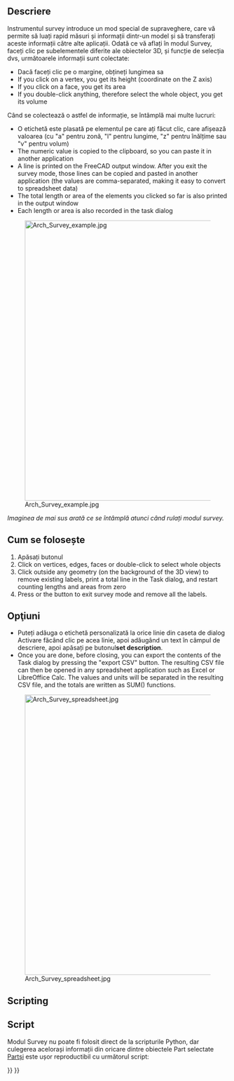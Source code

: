 <languages/>

{{Docnav
|[[Arch_ToggleSubs|ToggleSubs]]
|[[BIM_Diff|Diff]]
|[[BIM_Workbench|BIM]]
|IconL=Arch_ToggleSubs.svg
|IconR=BIM_Diff.svg
|IconC=Workbench_BIM.svg
}}

<div class="mw-translate-fuzzy">
{{GuiCommand/ro
|Name=Arch Survey
|Name/ro=Arch Survey
|MenuLocation=Arch → Survey
|Workbenches=[[Arch_Workbench/ro|Arch]]
|SeeAlso=[[Macro FCInfo/ro|FCInfo (macro)]]
}}
</div>

<span id="Description"></span>
==Descriere==

<div class="mw-translate-fuzzy">
Instrumentul survey introduce un mod special de supraveghere, care vă permite să luați rapid măsuri și informații dintr-un model și să transferați aceste informații către alte aplicații. Odată ce vă aflați în modul Survey, faceți clic pe subelementele diferite ale obiectelor 3D, și funcție de selecția dvs,  următoarele informații sunt colectate:
</div>

* Dacă faceți clic pe o margine, obțineți lungimea sa
* If you click on a vertex, you get its height (coordinate on the Z axis)
* If you click on a face, you get its area
* If you double-click anything, therefore select the whole object, you get its volume

Când se colectează o astfel de informație, se întâmplă mai multe lucruri:

* O etichetă este plasată pe elementul pe care ați făcut clic, care afișează valoarea (cu "a" pentru zonă, "l" pentru lungime, "z" pentru înălțime sau "v" pentru volum)
* The numeric value is copied to the clipboard, so you can paste it in another application
* A line is printed on the FreeCAD output window. After you exit the survey mode, those lines can be copied and pasted in another application (the values are comma-separated, making it easy to convert to spreadsheet data)
* The total length or area of the elements you clicked so far is also printed in the output window
* Each length or area is also recorded in the task dialog

[[Image:Arch Survey example.jpg|640px]]

''Imaginea de mai sus arată ce se întâmplă atunci când rulați modul survey.''

<span id="Usage"></span>
<div class="mw-translate-fuzzy">
== Cum se folosește ==
</div>

<div class="mw-translate-fuzzy">
# Apăsați butonul {{KEY|[[Image:Arch Survey.png|16px]] [[Arch Survey]]}} 
# Click on vertices, edges, faces or double-click to select whole objects
# Click outside any geometry (on the background of the 3D view) to remove existing labels, print a total line in the Task dialog, and restart counting lengths and areas from zero
# Press {{KEY|ESC}} or the {{KEY|'''Close'''}} button to exit survey mode and remove all the labels.
</div>

<span id="Options"></span>
== Opţiuni ==

* Puteți adăuga o etichetă personalizată la orice linie din caseta de dialog Activare făcând clic pe acea linie, apoi adăugând un text în câmpul de descriere, apoi apăsați pe butonul'''set description'''.
* Once you are done, before closing, you can export the contents of the Task dialog by pressing the "export CSV" button. The resulting CSV file can then be opened in any spreadsheet application such as Excel or LibreOffice Calc. The values and units will be separated in the resulting CSV file, and the totals are written as SUM() functions.

[[Image:Arch Survey spreadsheet.jpg|640px]]

==Scripting==

<div class="mw-translate-fuzzy">
==Script==
</div>

<div class="mw-translate-fuzzy">
Modul Survey nu poate fi folosit direct de la scripturile Python, dar culegerea acelorași informații din oricare dintre obiectele Part selectate [[Part_Workbench|Part]]și este ușor reproductibil cu următorul script:
</div>

{{Code|code=
import FreeCADGui

selection = FreeCADGui.Selection.getSelectionEx()

for obj in selection:
    for element in obj.SubObjects:
        print("Area: %f", element.Area)
        print("Length: %f", element.Length)
        print("Volume: %f", element.Volume)
        print("Center of Mass: %f", element.CenterOfMass)
}}


{{Docnav
|[[Arch_ToggleSubs|ToggleSubs]]
|[[BIM_Diff|Diff]]
|[[BIM_Workbench|BIM]]
|IconL=Arch_ToggleSubs.svg
|IconR=BIM_Diff.svg
|IconC=Workbench_BIM.svg
}}

{{BIM_Tools_navi{{#translation:}}}}
{{Userdocnavi{{#translation:}}}}